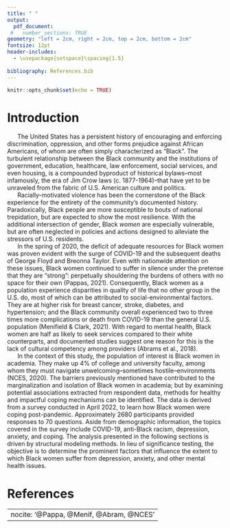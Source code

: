 ---
title: " "
output:
  pdf_document:
 #   number_sections: TRUE
geometry: "left = 2cm, right = 2cm, top = 2cm, bottom = 2cm"
fontsize: 12pt
header-includes:
  - \usepackage{setspace}\spacing{1.5}
  
bibliography: References.bib
---

```{r setup, include=FALSE}
knitr::opts_chunk$set(echo = TRUE)
```

<!---TITLE PAGE--->

```{=tex}
\begin{centering}


\large

{\bf "SIS, ARE YOU OKAY?": A FACTOR ANALYSIS TO IDENTIFY THE RAMIFICATIONS OF SYSTEMIC RACISM ON THE PSYCHOLOGICAL WELL-BEING OF BLACK WOMEN IN U.S. AMERICAN ACADEMIA}

\vspace{1.5 cm}

\singlespace

\normalsize
Authored By

\vspace{0.5 cm}
\large

{\bf BENNETT McAULEY\\ KATELYN SETTLEMYRE\\ \& \\ DIDIER TURCIOS}

{\bf North Carolina State University\\ Department of Statistics}

\vspace{1.5 cm}

\normalsize

in partial fulfillment of the requirements for\\ the degree of Master of Statistics;\\ and in collaboration with our client et al.:

\vspace{1 cm}

\large

{\bf JOCELYN TALIAFERRO, MSW, PhD}

{\bf North Carolina State University\\ School of Social Work}

{\bf \& \\ DIAMOND MEADOWS, MSW}

{\bf East Tennessee State University\\ Department of Psychology}

\vspace{1.5 cm}

\normalsize
{May 2023}

\end{centering}
```

<!---INTRODUCTION & OTHER CONTENT STARTS HERE--->

\newpage
\doublespacing

# Introduction

|       The United States has a persistent history of encouraging and enforcing discrimination, oppression, and other forms prejudice against African Americans, of whom are often simply characterized as "Black". The turbulent relationship between the Black community and the institutions of government, education, healthcare, law enforcement, social services, and even housing, is a compounded byproduct of historical bylaws--most infamously, the era of Jim Crow laws (c. 1877-1964)--that have yet to be unraveled from the fabric of U.S. American culture and politics.

|       Racially-motivated violence has been the cornerstone of the Black experience for the entirety of the community's documented history. Paradoxically, Black people are more susceptible to bouts of national trepidation, but are expected to show the most resilience. With the additional intersection of gender, Black *women* are especially vulnerable, but are often neglected in policies and actions designed to alleviate the stressors of U.S. residents.

|       In the spring of 2020, the deficit of adequate resources for Black women was proven evident with the surge of COVID-19 and the subsequent deaths of George Floyd and Breonna Taylor. Even with nationwide attention on these issues, Black women continued to suffer in silence under the pretense that they are "strong": perpetually shouldering the burdens of others with no space for their own (Pappas, 2021). Consequently, Black women as a population experience disparities in quality of life that no other group in the U.S. do, most of which can be attributed to social-environmental factors. They are at higher risk for breast cancer, stroke, diabetes, and hypertension; and the Black community overall experienced two to three times more complications or death from COVID-19 than the general U.S. population (Menifield & Clark, 2021). With regard to mental health, Black women are half as likely to seek services compared to their white counterparts, and documented studies suggest one reason for this is the lack of cultural competency among providers (Abrams et al., 2018).

|       In the context of this study, the population of interest is Black women in academia. They make up 4% of college and university faculty, among whom they must navigate unwelcoming--sometimes hostile--environments (NCES, 2020). The barriers previously mentioned have contributed to the marginalization and isolation of Black women in academia; but by examining potential associations extracted from respondent data, methods for healthy and impactful coping mechanisms can be identified. The data is derived from a survey conducted in April 2022, to learn how Black women were coping post-pandemic. Approximately 2680 participants provided responses to 70 questions. Aside from demographic information, the topics covered in the survey include COVID-19, anti-Black racism, depression, anxiety, and coping. The analysis presented in the following sections is driven by structural modeling methods. In lieu of significance testing,  the objective is to determine the prominent factors that influence the extent to which Black women suffer from depression, anxiety, and other mental health issues.

<!---CITATIONS PAGE--->

\newpage

# References

---
nocite: '@Pappa, @Menif, @Abram, @NCES'
---